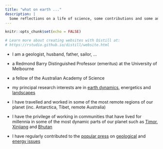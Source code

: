 ```yaml
---
title: "what on earth ..."
description: |
  Some reflections on a life of science, some contributions and some anecdotes. 
---
```


```r
knitr::opts_chunk$set(echo = FALSE)

# Learn more about creating websites with Distill at:
# https://rstudio.github.io/distill/website.html

```
- I am a geologist, husband, father, sailor, ...
- a Redmond Barry Distinguished Professor (emeritus) at the University of Melbourne
- a fellow of the Australian Academy of Science 
- my principal research interests are in [earth dynamics](pdfs/2010_JMG_a.pdf), energetics and [landscapes](pdfs/2013_nature12218.pdf)  
- I have travelled and worked in some of the most remote regions of our planet (inc. Antarctica, Tibet, remote Australia) 
- I have the privilege of working in communities that have lived for millennia in some of the most dynamic parts of our planet such as [Timor](https://msandifo.github.io/blog/_site/posts/2016-04-16-travelling-with-timor-leste/), [Xinjiang](https://msandifo.github.io/blog/_site/posts/2020-02-03-a-precarious-geological-bargain/) and [Bhutan](https://theconversation.com/the-will-of-government-is-key-to-energy-access-58332)

- I have regularly contributed to the [popular press](https://theconversation.com/columns/mike-sandiford-228) on [geological](https://msandifo.github.io/blog/_site/posts/2020-02-04-cherrypickingcontrarian/) and [energy issues](https://msandifo.github.io/blog/_site/posts/2020-02-04-renewableenergybythenumbers/)




<!-- ### Tampa^[written while working in the Pilbara at the time of the Tampa crisis. It was an event that had a profound impact on me - a "geological fault line" of shame on the Australian psyche that demonstrated our diminished humanity. We continue to live in the shadow of this awful event, for which we owe the world an apology.] -->

<!-- Who are we who\ -->
<!-- will not say sorry\ -->
<!-- so afraid for what?  -->


<!-- Of what we have or\ -->
<!-- those that have\ -->
<!-- what we have not? -->


<!-- So should we not\ -->
<!-- say our sorry\ -->
<!-- and be not afraid?  -->

<!-- Of being. -->
